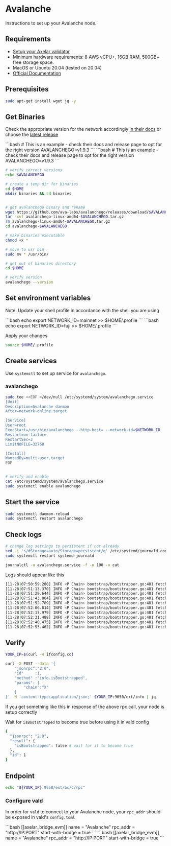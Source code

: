# Avalanche

Instructions to set up your Avalanche node.

## Requirements

- [Setup your Axelar validator](/validator/setup/overview/)
- Minimum hardware requirements: 8 AWS vCPU+, 16GB RAM, 500GB+ free storage space.
- MacOS or Ubuntu 20.04 (tested on 20.04)
- [Official Documentation](https://docs.avax.network/build/tutorials/nodes-and-staking/run-avalanche-node)

## Prerequisites

```bash
sudo apt-get install wget jq -y
```

## Get Binaries

Check the appropriate version for the network accordingly [in their docs](https://docs.avax.network/build/tutorials/nodes-and-staking/run-avalanche-node) or choose the [latest release](https://github.com/ava-labs/avalanchego/releases)

<tabs>
<tab-item title="Mainnet" class="bleed">
```bash
 # This is an example - check their docs and release page to opt for the right version
AVALANCHEGO=v1.9.3
```
</tab-item>
<tab-item title="Testnet" class="bleed">
```bash
 # This is an example - check their docs and release page to opt for the right version
AVALANCHEGO=v1.9.3
```

</tab-item>
</tabs>

```bash
# verify correct versions
echo $AVALANCHEGO

# create a temp dir for binaries
cd $HOME
mkdir binaries && cd binaries


# get avalanchego binary and rename
wget https://github.com/ava-labs/avalanchego/releases/download/$AVALANCHEGO/avalanchego-linux-amd64-$AVALANCHEGO.tar.gz
tar -xvf avalanchego-linux-amd64-$AVALANCHEGO.tar.gz
rm avalanchego-linux-amd64-$AVALANCHEGO.tar.gz
cd avalanchego-$AVALANCHEGO

# make binaries executable
chmod +x *

# move to usr bin
sudo mv * /usr/bin/

# get out of binaries directory
cd $HOME

# verify version
avalanchego --version
```

## Set environment variables

Note: Update your shell profile in accordance with the shell you are using

<tabs>
<tab-item title="Mainnet">
 ```bash
 echo export NETWORK_ID=mainnet >> $HOME/.profile
 ```

</tab-item>
<tab-item title="Testnet">
```bash
echo export NETWORK_ID=fuji >> $HOME/.profile
```

</tab-item>
</tabs>

Apply your changes

```bash
source $HOME/.profile
```

## Create services

Use `systemctl` to set up service for `avalanchego`.

### avalanchego

```bash
sudo tee <<EOF >/dev/null /etc/systemd/system/avalanchego.service
[Unit]
Description=Avalanche daemon
After=network-online.target

[Service]
User=root
ExecStart=/usr/bin/avalanchego --http-host= --network-id=$NETWORK_ID
Restart=on-failure
RestartSec=3
LimitNOFILE=32768

[Install]
WantedBy=multi-user.target
EOF


# verify and enable
cat /etc/systemd/system/avalanchego.service
sudo systemctl enable avalanchego
```

## Start the service

```bash
sudo systemctl daemon-reload
sudo systemctl restart avalanchego
```

## Check logs

```bash
# change log settings to persistent if not already
sed -i 's/#Storage=auto/Storage=persistent/g' /etc/systemd/journald.conf
sudo systemctl restart systemd-journald

journalctl -u avalanchego.service -f -n 100 -o cat
```

Logs should appear like this

```bash
[11-28|07:50:59.280] INFO <P Chain> bootstrap/bootstrapper.go:481 fetching blocks {"numFetchedBlocks": 85000, "numTotalBlocks": 3241631, "eta": "1h52m8s"}
[11-28|07:51:13.370] INFO <P Chain> bootstrap/bootstrapper.go:481 fetching blocks {"numFetchedBlocks": 90000, "numTotalBlocks": 3241631, "eta": "1h53m58s"}
[11-28|07:51:29.644] INFO <P Chain> bootstrap/bootstrapper.go:481 fetching blocks {"numFetchedBlocks": 95000, "numTotalBlocks": 3241631, "eta": "1h56m46s"}
[11-28|07:51:43.864] INFO <P Chain> bootstrap/bootstrapper.go:481 fetching blocks {"numFetchedBlocks": 100000, "numTotalBlocks": 3241631, "eta": "1h58m12s"}
[11-28|07:51:52.789] INFO <P Chain> bootstrap/bootstrapper.go:481 fetching blocks {"numFetchedBlocks": 105000, "numTotalBlocks": 3241631, "eta": "1h56m50s"}
[11-28|07:52:06.814] INFO <P Chain> bootstrap/bootstrapper.go:481 fetching blocks {"numFetchedBlocks": 110000, "numTotalBlocks": 3241631, "eta": "1h58m0s"}
[11-28|07:52:17.979] INFO <P Chain> bootstrap/bootstrapper.go:481 fetching blocks {"numFetchedBlocks": 115000, "numTotalBlocks": 3241631, "eta": "1h57m45s"}
[11-28|07:52:31.488] INFO <P Chain> bootstrap/bootstrapper.go:481 fetching blocks {"numFetchedBlocks": 120000, "numTotalBlocks": 3241631, "eta": "1h58m31s"}
[11-28|07:52:40.475] INFO <P Chain> bootstrap/bootstrapper.go:481 fetching blocks {"numFetchedBlocks": 125000, "numTotalBlocks": 3241631, "eta": "1h57m20s"}
[11-28|07:52:53.462] INFO <P Chain> bootstrap/bootstrapper.go:481 fetching blocks {"numFetchedBlocks": 130000, "numTotalBlocks": 3241631, "eta": "1h57m49s"}
```

## Verify

```bash
YOUR_IP=$(curl -4 ifconfig.co)

curl -X POST --data '{
    "jsonrpc":"2.0",
    "id"     :1,
    "method" :"info.isBootstrapped",
    "params": {
        "chain":"X"
    }
}' -H 'content-type:application/json;' $YOUR_IP:9650/ext/info | jq
```

If you get something like this in response of the above rpc call, your node is setup correctly

Wait for `isBootstrapped` to become true before using it in vald config

```bash
{
  "jsonrpc": "2.0",
  "result": {
    "isBootstrapped": false # wait for it to become true
  },
  "id": 1
}
```

## Endpoint

```bash
echo "${YOUR_IP}:9650/ext/bc/C/rpc"
```

### Configure vald

In order for `vald` to connect to your Avalanche node, your `rpc_addr` should be exposed in
vald's `config.toml`

<tabs>
  <tab-item title="Mainnet">
    ```bash [[axelar_bridge_evm]] name = "Avalanche" rpc_addr = "http://IP:PORT"
    start-with-bridge = true ```
  </tab-item>
  <tab-item title="Testnet">
    ```bash [[axelar_bridge_evm]] name = "Avalanche" rpc_addr = "http://IP:PORT"
    start-with-bridge = true ```
  </tab-item>
</tabs>
